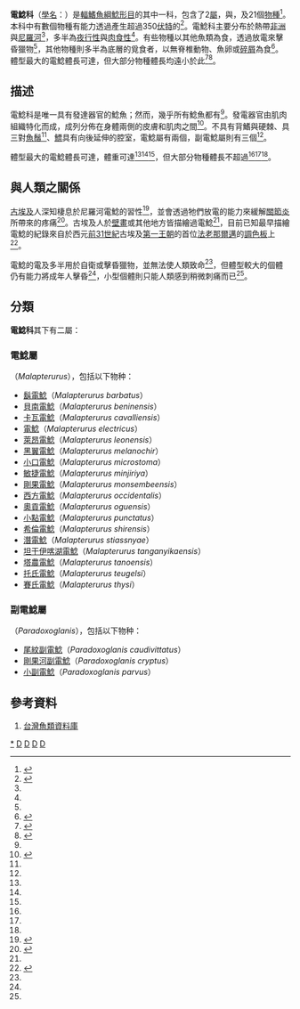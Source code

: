 {{Automatic taxobox
| image = Malapterurus electricus 1.jpg
| image_caption = [[電鯰|電鯰]]（''M. electricus''）
| taxon = Malapteruridae
| authority = [[Pieter_Bleeker|Bleeker]], 1858
| subdivision_ranks = [[屬|屬]]
| subdivision = *見內文
}}
'''電鯰科'''（[[學名|學名]]：{{lang|la|Malapteruridae}}）是[[輻鰭魚綱|輻鰭魚綱]][[鯰形目|鯰形目]]的其中一科，包含了2[[屬|屬]]，{{link-en|電鯰屬|Malapterurus}}與{{link-en|副電鯰屬|Paradoxoglanis}}，及21個[[物種|物種]]<ref name="Ferraris">{{cite journal|url=http://silurus.acnatsci.org/ACSI/library/biblios/2007_Ferraris_Catfish_Checklist.pdf|title=Checklist of catfishes, recent and fossil (Osteichthyes: Siluriformes), and catalogue of siluriform primary types|first=Carl J., Jr.|last=Ferraris|journal=[[Zootaxa|Zootaxa]]|volume=1418|pages=1–628|year=2007|format=PDF|access-date=2009-06-24}}</ref>。本科中有數個物種有能力透過{{link-en|發電器官|Electric organ (biology)}}產生超過350[[伏特|伏特]]的{{link-en|生物電|bioelectricity}}<ref name="Ng">{{cite web|url=http://animaldiversity.ummz.umich.edu/site/accounts/information/Malapterurus_electricus.html|first=Heok Hee|last=Ng|title=''Malapterurus electricus''|publisher=Animal Diversity Web|year=2000|access-date=2007-07-28}}</ref>。電鯰科主要分布於熱帶[[非洲|非洲]]與[[尼羅河|尼羅河]]<ref name="Nelson"/>，多半為[[夜行性|夜行性]]與[[肉食性|肉食性]]<ref name="Ng"/>。有些物種以其他魚類為食，透過放電來擊昏獵物<ref name="Ng"/>，其他物種則多半為底層的覓食者，以無脊椎動物、魚卵或[[碎屑|碎屑]]為食<ref name="iucn">{{Cite iucn | author = Moelants, T. | title = ''Malapterurus microstoma'' | volume = 2010 | page = e.T181680A7703373 | date = 2010 | doi = 10.2305/IUCN.UK.2010-3.RLTS.T181680A7703373.en }}</ref>。體型最大的電鯰體長可達{{convert|1.2|m|ft|abbr=on|0}}，但大部分物種體長均遠小於此<ref name=fbMalapterurus>{{FishBase genus | genus = Malapterurus| month = March | year = 2017}}</ref><ref name=fbParadoxoglanis>{{FishBase genus | genus = Paradoxoglanis| month = March | year = 2017}}</ref>。

==描述==
電鯰科是唯一具有發達{{link-en|生物發電|Bioelectrogenesis}}器官的鯰魚；然而，幾乎所有鯰魚都有{{link-en|電覺|Electroreception}}<ref name="Howes"/>。發電器官由肌肉組織特化而成，成列分佈在身體兩側的皮膚和肌肉之間<ref name="Nelson">{{cite book|title=[[Fishes_of_the_World|Fishes of the World]]|last=Nelson|first=Joseph S.|publisher=[[John_Wiley_&_Sons|John Wiley & Sons]], Inc|year=2006|isbn=0-471-25031-7}}</ref>。不具有背鰭與硬棘、具三對[[魚鬚|魚鬚]]<ref name="Nelson"/>、[[鰾|鰾]]具有向後延伸的腔室，電鯰屬有兩個，副電鯰屬則有三個<ref name="Nelson"/>。

體型最大的電鯰體長可達{{convert|1.2|m|ft|abbr=on|0}}，體重可達{{cvt|20|kg|lb}}<ref name="Ng"/><ref name="Nelson"/><ref name=fbMalapterurus/>，但大部分物種體長不超過{{cvt|30|cm|ft|0}}<ref name="Nelson"/><ref name=fbMalapterurus/><ref name=fbParadoxoglanis/>。

==與人類之關係==
[[古埃及|古埃及]]人深知棲息於尼羅河電鯰的習性<ref name=EB1911>{{cite EB1911 |wstitle=Cat-fish |volume=5 |pages=512–515 |first=George Albert |last=Boulenger}}</ref>，並會透過牠們放電的能力來緩解[[關節炎|關節炎]]所帶來的疼痛<ref name=ScCat>{{cite web| title=Malapterurus electricus| url= http://www.scotcat.com/factsheets/malapterurus_electricus.htm | publisher=ScotsCat| date=3 April 2013| access-date=15 March 2017}}</ref>。古埃及人於[[壁畫|壁畫]]或其他地方皆描繪過電鯰<ref name=EB1911/>，目前已知最早描繪電鯰的紀錄來自於西元[[前31世紀|前31世紀]]古埃及[[第一王朝|第一王朝]]的首位[[法老|法老]][[那爾邁|那爾邁]]的[[那爾邁調色板|調色板]]上<ref name="Howes">{{cite journal|journal=Journal of Natural History|year=1985|volume=19|pages=37–67|title=The phylogenetic relationships of the electric catfish family Malapteruridae (Teleostei: Siluroidei)|first=George J.|last=Howes|doi=10.1080/00222938500770031}}</ref>。

電鯰的電及多半用於自衛或擊昏獵物，並無法使人類致命<ref name="Ng"/>，但體型較大的個體仍有能力將成年人擊昏<ref name=ScCat/>，小型個體則只能人類感到稍微刺痛而已<ref name=ScCat/>。

==分類==
'''電鯰科'''其下有二屬：
=== 電鯰屬 ===
{{link-en|電鯰屬|Malapterurus}}（''Malapterurus''），包括以下物种：
*[[鬍電鯰|鬍電鯰]]（''Malapterurus barbatus''）
*[[貝南電鯰|貝南電鯰]]（''Malapterurus beninensis''）
*[[卡瓦電鯰|卡瓦電鯰]]（''Malapterurus cavalliensis''）
*[[電鯰|電鯰]]（''Malapterurus electricus''）
*[[萊昂電鯰|萊昂電鯰]]（''Malapterurus leonensis''）
*[[黑翼電鯰|黑翼電鯰]]（''Malapterurus melanochir''）
*[[小口電鯰|小口電鯰]]（''Malapterurus microstoma''）
*[[敏捷電鯰|敏捷電鯰]]（''Malapterurus minjiriya''）
*[[剛果電鯰|剛果電鯰]]（''Malapterurus monsembeensis''）
*[[西方電鯰|西方電鯰]]（''Malapterurus occidentalis''）
*[[奧貢電鯰|奧貢電鯰]]（''Malapterurus oguensis''）
*[[小點電鯰|小點電鯰]]（''Malapterurus punctatus''）
*[[希倫電鯰|希倫電鯰]]（''Malapterurus shirensis''）
*[[潛電鯰|潛電鯰]]（''Malapterurus stiassnyae''）
*[[坦干伊喀湖電鯰|坦干伊喀湖電鯰]]（''Malapterurus tanganyikaensis''）
*[[塔農電鯰|塔農電鯰]]（''Malapterurus tanoensis''）
*[[托氏電鯰|托氏電鯰]]（''Malapterurus teugelsi''）
*[[賽氏電鯰|賽氏電鯰]]（''Malapterurus thysi''）
===副電鯰屬===
{{link-en|副電鯰屬|Paradoxoglanis}}（''Paradoxoglanis''），包括以下物种：
*[[尾紋副電鯰|尾紋副電鯰]]（''Paradoxoglanis caudivittatus ''）
*[[剛果河副電鯰|剛果河副電鯰]]（''Paradoxoglanis cryptus ''）
*[[小副電鯰|小副電鯰]]（''Paradoxoglanis parvus ''）

==參考資料==
{{reflist}}
#[http://fishdb.sinica.edu.tw/ 台灣魚類資料庫] {{Wayback|url=http://fishdb.sinica.edu.tw/ |date=20160304193340 }}

{{taxonbar}}
[[Category:電鯰科|*]]
[[Category:鮎形目|D]]
[[Category:非洲淡水魚|D]]
[[Category:彼得·布莱克尔命名的生物分类|D]]
[[Category:1858年描述的分类群|D]]